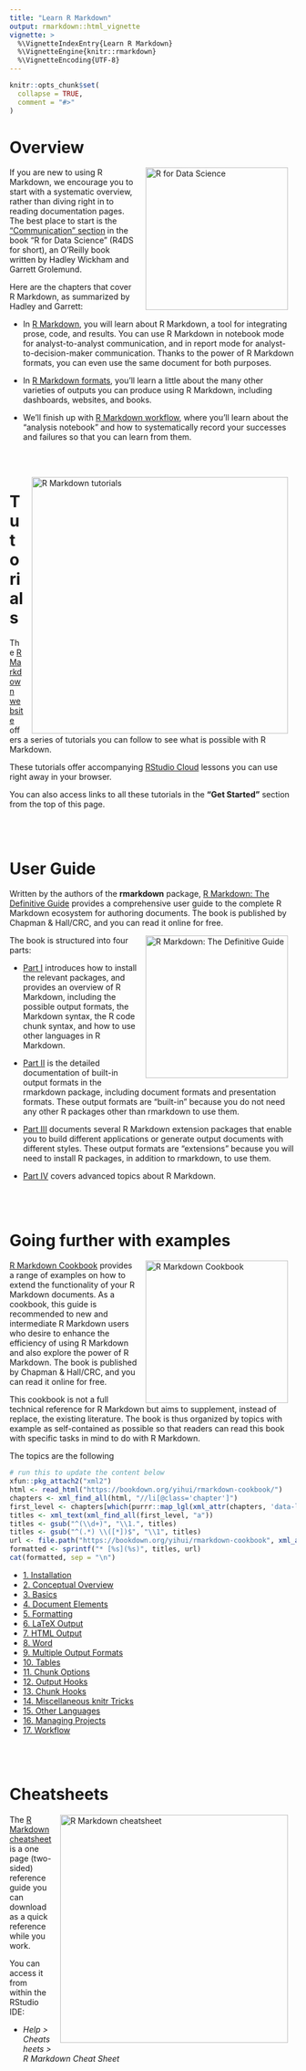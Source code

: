 ```yaml
---
title: "Learn R Markdown"
output: rmarkdown::html_vignette
vignette: >
  %\VignetteIndexEntry{Learn R Markdown}
  %\VignetteEngine{knitr::rmarkdown}
  %\VignetteEncoding{UTF-8}
---
```


```r
knitr::opts_chunk$set(
  collapse = TRUE,
  comment = "#>"
)
```



# Overview

<a href="https://r4ds.had.co.nz/"><img src="https://r4ds.had.co.nz/cover.png" alt="R for Data Science" data-external=1 width="250" style="padding: 0 15px; float: right;"/></a>

If you are new to using R Markdown, we encourage you to start with a systematic overview, rather than diving right in to reading documentation pages. The best place to start is the ["Communication" section](https://r4ds.had.co.nz/communicate-intro.html) in the book "R for Data Science" (R4DS for short), an O’Reilly book written by Hadley Wickham and Garrett Grolemund.

Here are the chapters that cover R Markdown, as summarized by Hadley and Garrett:

* In [R Markdown](https://r4ds.had.co.nz/r-markdown.html), you will learn about R Markdown, a tool for integrating
  prose, code, and results. You can use R Markdown in notebook mode for 
  analyst-to-analyst communication, and in report mode for 
  analyst-to-decision-maker communication. Thanks to the power of R Markdown
  formats, you can even use the same document for both purposes.
  
* In [R Markdown formats](https://r4ds.had.co.nz/r-markdown-formats.html), you'll learn a little about the many other varieties
  of outputs you can produce using R Markdown, including dashboards, websites,
  and books.
  
* We'll finish up with [R Markdown workflow](https://r4ds.had.co.nz/r-markdown-workflow.html), where you'll learn about the
  "analysis notebook" and how to systematically record your successes and failures so that you can learn from them.
  
<br>
<br>

<a href="https://rmarkdown.rstudio.com/lesson-1.html"><img src="https://rmarkdown.rstudio.com/lesson-images/params-1-hawaii.png" alt="R Markdown tutorials" data-external=1 width="450" style="padding: 0 15px; float: right;"/></a>

# Tutorials

The [R Markdown website](https://rmarkdown.rstudio.com/lesson-1.html) offers a series of tutorials you can follow to see what is possible with R Markdown. 

These tutorials offer accompanying [RStudio Cloud](https://rstudio.cloud/) lessons you can use right away in your browser.

You can also access links to all these tutorials in the **"Get Started"** section from the top of this page.

<br>
<br>

# User Guide

Written by the authors of the **rmarkdown** package, [R Markdown: The Definitive Guide](https://bookdown.org/yihui/rmarkdown/) provides a comprehensive user guide to the complete R Markdown ecosystem for authoring documents. The book is published by Chapman & Hall/CRC, and you can read it online for free.

<a href="https://bookdown.org/yihui/rmarkdown/"><img src="https://bookdown.org/yihui/rmarkdown/images/cover.png" alt="R Markdown: The Definitive Guide" data-external=1 width="250" style="padding: 0 15px; float: right;"/></a>

The book is structured into four parts:

* [Part I](https://bookdown.org/yihui/rmarkdown/installation.html) introduces how to install the relevant packages, and provides an overview of R Markdown, including the possible output formats, the Markdown syntax, the R code chunk syntax, and how to use other languages in R Markdown.

* [Part II](https://bookdown.org/yihui/rmarkdown/documents.html) is the detailed documentation of built-in output formats in the rmarkdown package, including document formats and presentation formats. These output formats are "built-in" because you do not need any other R packages other than rmarkdown to use them.

* [Part III](https://bookdown.org/yihui/rmarkdown/dashboards.html) documents several R Markdown extension packages that enable you to build different applications or generate output documents with different styles. These output formats are "extensions" because you will need to install R packages, in addition to rmarkdown, to use them.

* [Part IV](https://bookdown.org/yihui/rmarkdown/parameterized-reports.html) covers advanced topics about R Markdown.

<br>
<br>

# Going further with examples

<a href="https://bookdown.org/yihui/rmarkdown-cookbook/"><img src="https://bookdown.org/yihui/rmarkdown-cookbook/images/cover.png" alt="R Markdown Cookbook" data-external=1 width="250" style="padding: 0 15px; float: right;"/></a>

[R Markdown Cookbook](https://bookdown.org/yihui/rmarkdown-cookbook/) provides a range of examples on how to extend the functionality of your R Markdown documents. As a cookbook, this guide is recommended to new and intermediate R Markdown users who desire to enhance the efficiency of using R Markdown and also explore the power of R Markdown. The book is published by Chapman & Hall/CRC, and you can read it online for free.

This cookbook is not a full technical reference for R Markdown but aims to supplement, instead of replace, the existing literature. The book is thus organized by topics with example as self-contained as possible so that readers can read this book with specific tasks in mind to do with R Markdown. 

The topics are the following

```r
# run this to update the content below
xfun::pkg_attach2("xml2")
html <- read_html("https://bookdown.org/yihui/rmarkdown-cookbook/")
chapters <- xml_find_all(html, "//li[@class='chapter']")
first_level <- chapters[which(purrr::map_lgl(xml_attr(chapters, 'data-level'), ~ grepl('^\\d+$', .x)))]
titles <- xml_text(xml_find_all(first_level, "a"))
titles <- gsub("^(\\d+)", "\\1.", titles)
titles <- gsub("^(.*) \\([*])$", "\\1", titles)
url <- file.path("https://bookdown.org/yihui/rmarkdown-cookbook", xml_attr(first_level, "data-path"))
formatted <- sprintf("* [%s](%s)", titles, url)
cat(formatted, sep = "\n")
```

* [1. Installation](https://bookdown.org/yihui/rmarkdown-cookbook/installation.html)
* [2. Conceptual Overview](https://bookdown.org/yihui/rmarkdown-cookbook/conceptual-overview.html)
* [3. Basics](https://bookdown.org/yihui/rmarkdown-cookbook/basics.html)
* [4. Document Elements](https://bookdown.org/yihui/rmarkdown-cookbook/document-elements.html)
* [5. Formatting](https://bookdown.org/yihui/rmarkdown-cookbook/formatting.html)
* [6. LaTeX Output](https://bookdown.org/yihui/rmarkdown-cookbook/latex-output.html)
* [7. HTML Output](https://bookdown.org/yihui/rmarkdown-cookbook/html-output.html)
* [8. Word](https://bookdown.org/yihui/rmarkdown-cookbook/word.html)
* [9. Multiple Output Formats](https://bookdown.org/yihui/rmarkdown-cookbook/multi-formats.html)
* [10. Tables](https://bookdown.org/yihui/rmarkdown-cookbook/tables.html)
* [11. Chunk Options](https://bookdown.org/yihui/rmarkdown-cookbook/chunk-options.html)
* [12. Output Hooks](https://bookdown.org/yihui/rmarkdown-cookbook/output-hooks.html)
* [13. Chunk Hooks](https://bookdown.org/yihui/rmarkdown-cookbook/chunk-hooks.html)
* [14. Miscellaneous knitr Tricks](https://bookdown.org/yihui/rmarkdown-cookbook/knitr-misc.html)
* [15. Other Languages](https://bookdown.org/yihui/rmarkdown-cookbook/other-languages.html)
* [16. Managing Projects](https://bookdown.org/yihui/rmarkdown-cookbook/managing-projects.html)
* [17. Workflow](https://bookdown.org/yihui/rmarkdown-cookbook/workflow.html)

<br>
<br>

# Cheatsheets

<a href="https://raw.githubusercontent.com/rstudio/cheatsheets/main/rmarkdown.pdf"><img src="https://raw.githubusercontent.com/rstudio/cheatsheets/main/pngs/rmarkdown.png" alt="R Markdown cheatsheet" data-external=1 width="400" style="padding: 0 15px; float: right;"/></a>

The [R Markdown cheatsheet](https://raw.githubusercontent.com/rstudio/cheatsheets/main/rmarkdown.pdf) is a one page (two-sided) reference guide you can download as a quick reference while you work.

You can access it from within the RStudio IDE: 
 
- *Help > Cheatsheets >  
R Markdown Cheat Sheet*
